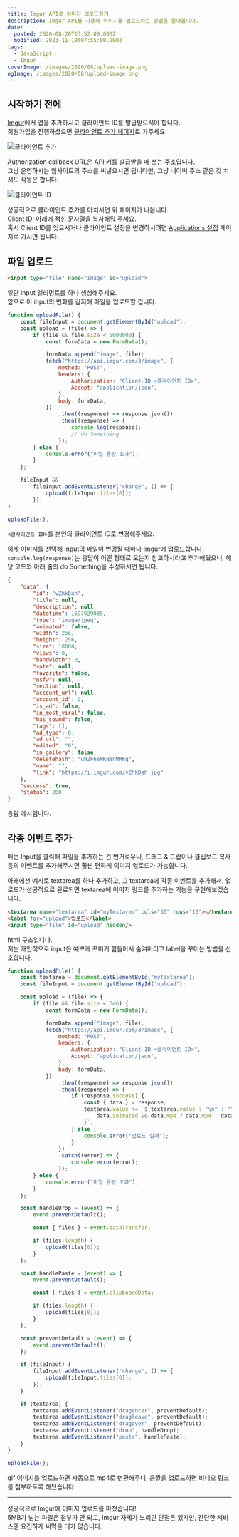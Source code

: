 ```yaml
---
title: Imgur API로 이미지 업로드하기
description: Imgur API를 사용해 이미지를 업로드하는 방법을 알아봅니다.
date:
  posted: 2020-08-20T13:52:00.000Z
  modified: 2023-11-19T07:55:00.000Z
tags:
  - JavaScript
  - Imgur
coverImage: /images/2020/08/upload-image.png
ogImage: /images/2020/08/upload-image.png
---
```


## 시작하기 전에

[Imgur](https://imgur.com/)에서 앱을 추가하시고 클라이언트 ID를 발급받으셔야 합니다.  
회원가입을 진행하셨으면 [클라이언트 추가 페이지](https://api.imgur.com/oauth2/addclient)로 가주세요.

![클라이언트 추가](/images/2020/08/Imgur-Add-Client.png)

Authorization callback URL은 API 키를 발급받을 때 쓰는 주소입니다.  
그냥 운영하시는 웹사이트의 주소를 써넣으시면 됩니다만, 그냥 네이버 주소 같은 것 치셔도 작동은 합니다.

![클라이언트 ID](/images/2020/08/Client-ID.png)

성공적으로 클라이언트 추가를 마치시면 위 페이지가 나옵니다.  
Client ID: 아래에 적힌 문자열을 복사해둬 주세요.  
혹시 Client ID를 잊으시거나 클라이언트 설정을 변경하시려면 [Applications 설정](https://imgur.com/account/settings/apps) 페이지로 가시면 됩니다.

## 파일 업로드

```html
<input type="file" name="image" id="upload">
```

일단 input 엘리먼트를 하나 생성해주세요.  
앞으로 이 input의 변화를 감지해 파일을 업로드할 겁니다.

```js
function uploadFile() {
    const fileInput = document.getElementById("upload");
    const upload = (file) => {
        if (file && file.size < 5000000) {
            const formData = new FormData();

            formData.append("image", file);
            fetch("https://api.imgur.com/3/image", {
                method: "POST",
                headers: {
                    Authorization: "Client-ID <클라이언트 ID>",
                    Accept: "application/json",
                },
                body: formData,
            })
                .then((response) => response.json())
                .then((response) => {
                    console.log(response);
                    // do Something
                });
        } else {
            console.error("파일 용량 초과");
        }
    };

    fileInput &&
        fileInput.addEventListener("change", () => {
            upload(fileInput.files[0]);
        });
}

uploadFile();
```

`<클라이언트 ID>`를 본인의 클라이언트 ID로 변경해주세요.

이제 이미지를 선택해 Input의 파일이 변경될 때마다 Imgur에 업로드합니다.  
`console.log(response)`는 응답이 어떤 형태로 오는지 참고하시라고 추가해뒀으니, 해당 코드와 아래 줄의 do Something을 수정하시면 됩니다.

```json
{
    "data": {
        "id": "vZhkDah",
        "title": null,
        "description": null,
        "datetime": 1597929085,
        "type": "image/jpeg",
        "animated": false,
        "width": 256,
        "height": 256,
        "size": 18088,
        "views": 0,
        "bandwidth": 0,
        "vote": null,
        "favorite": false,
        "nsfw": null,
        "section": null,
        "account_url": null,
        "account_id": 0,
        "is_ad": false,
        "in_most_viral": false,
        "has_sound": false,
        "tags": [],
        "ad_type": 0,
        "ad_url": "",
        "edited": "0",
        "in_gallery": false,
        "deletehash": "u92F6eMKNenMMKg",
        "name": "",
        "link": "https://i.imgur.com/vZhkDah.jpg"
    },
    "success": true,
    "status": 200
}

```

응답 예시입니다.

## 각종 이벤트 추가

매번 Input을 클릭해 파일을 추가하는 건 번거로우니, 드래그 & 드랍이나 클립보드 복사 등의 이벤트를 추가해주시면 훨씬 편하게 이미지 업로드가 가능합니다.

아래에선 예시로 textarea를 하나 추가하고, 그 textarea에 각종 이벤트를 추가해서, 업로드가 성공적으로 완료되면 textarea에 이미지 링크를 추가하는 기능을 구현해보겠습니다.

```html
<textarea name="textarea" id="myTextarea" cols="30" rows="10"></textarea>
<label for="upload">업로드</label>
<input type="file" id="upload" hidden/>
```

html 구조입니다.  
저는 개인적으로 input은 예쁘게 꾸미기 힘들어서 숨겨버리고 label을 꾸미는 방법을 선호합니다.

```js
function uploadFile() {
    const textarea = document.getElementById("myTextarea");
    const fileInput = document.getElementById("upload");

    const upload = (file) => {
        if (file && file.size < 5e6) {
            const formData = new FormData();

            formData.append("image", file);
            fetch("https://api.imgur.com/3/image", {
                method: "POST",
                headers: {
                    Authorization: "Client-ID <클라이언트 ID>",
                    Accept: "application/json",
                },
                body: formData,
            })
                .then((response) => response.json())
                .then((response) => {
                    if (response.success) {
                        const { data } = response;
                        textarea.value += `${textarea.value ? "\n" : ""}${
                            data.animated && data.mp4 ? data.mp4 : data.link
                        }`;
                    } else {
                        console.error("업로드 실패");
                    }
                })
                .catch((error) => {
                    console.error(error);
                });
        } else {
            console.error("파일 용량 초과");
        }
    };

    const handleDrop = (event) => {
        event.preventDefault();

        const { files } = event.dataTransfer;

        if (files.length) {
            upload(files[0]);
        }
    };

    const handlePaste = (event) => {
        event.preventDefault();

        const { files } = event.clipboardData;

        if (files.length) {
            upload(files[0]);
        }
    };

    const preventDefault = (event) => {
        event.preventDefault();
    };

    if (fileInput) {
        fileInput.addEventListener("change", () => {
            upload(fileInput.files[0]);
        });
    }

    if (textarea) {
        textarea.addEventListener("dragenter", preventDefault);
        textarea.addEventListener("dragleave", preventDefault);
        textarea.addEventListener("dragover", preventDefault);
        textarea.addEventListener("drop", handleDrop);
        textarea.addEventListener("paste", handlePaste);
    }
}

uploadFile();
```

gif 이미지를 업로드하면 자동으로 mp4로 변환해주니, 움짤을 업로드하면 비디오 링크를 첨부하도록 해뒀습니다.

---

성공적으로 Imgur에 이미지 업로드를 마쳤습니다!  
5MB가 넘는 파일은 첨부가 안 되고, Imgur 자체가 느리단 단점은 있지만, 간단한 서비스엔 요긴하게 써먹을 데가 많습니다.